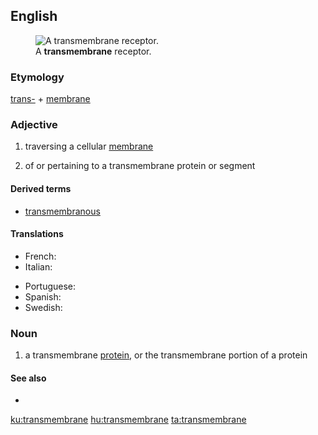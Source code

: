 ==English==
[[Image:Transmembrane receptor.svg|thumb|A '''transmembrane''' receptor.]]

===Etymology===
[[trans-]] + [[membrane]]

===Adjective===
{{en-adj|-}}

# {{context|biology|lang=en}} traversing a cellular [[membrane]]
# of or pertaining to a transmembrane protein or segment

====Derived terms====
* [[transmembranous]]

====Translations====
{{trans-top|Traversing a cellular membrane}}
* French: {{t+|fr|transmembranaire}}
* Italian: {{t|it|transmembrana}}
{{trans-mid}}
* Portuguese: {{t|pt|transmembranar}}
* Spanish: {{t|es|transmembranal}}
* Swedish: {{t+|sv|transmembran}}
{{trans-bottom}}

===Noun===
{{en-noun}}

# {{context|cytology|lang=en}} a transmembrane [[protein]], or the transmembrane portion of a protein

====See also====
* {{pedialite|Transmembrane protein}}

[[ku:transmembrane]]
[[hu:transmembrane]]
[[ta:transmembrane]]